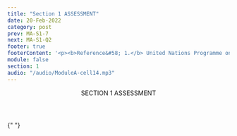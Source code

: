 ```yaml
---
title: "Section 1 ASSESSMENT"
date: 20-Feb-2022
category: post
prev: MA-S1-7
next: MA-S1-Q2
footer: true
footerContent: '<p><b>Reference&#58; 1.</b> United Nations Programme on HIV/AIDS. HIV and AIDS - Basic Facts. Accessed May 19, 2022.<a href="https://www.United Nations Programme on HIV/AIDS.org/en/frequently-asked-questions-about-hiv-and-aids#:~:text=HIV%20is%20a%20retrovirus%20that,immune%20system%2C%20leading%20to%20immunodeficiency"> https://www.United Nations Programme on HIV/AIDS.org/en/frequently-asked-questions-about-hiv-and-aids#:~:text=HIV%20is%20a%20retrovirus%20that,immune%20system%2C%20leading%20to%20immunodeficiency</a></p>'
module: false
section: 1
audio: "/audio/ModuleA-cell14.mp3"
---
```


<Header>
  SECTION 1<span className="text-red"> ASSESSMENT</span>
</Header>

{" "}

<Quiz
  title="What kinds of cells does HIV infect?"
  options="Red blood cells
  Platelets
  White blood cells"
  answer="2"
  response="HIV infects helper T cells, which are a kind of white blood cell in the immune system.<sup>1</sup>"
/>
